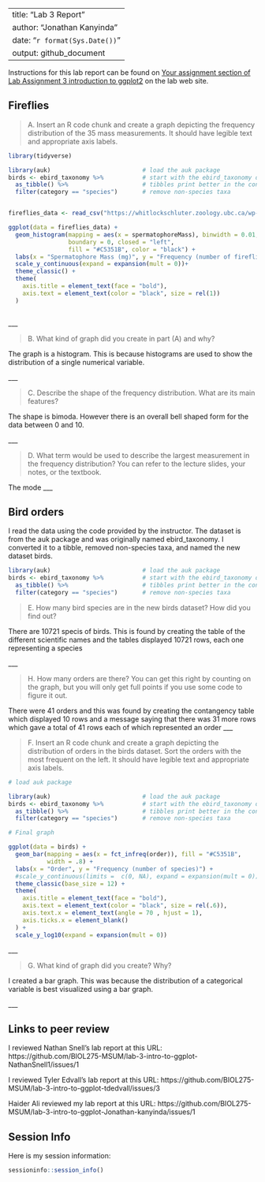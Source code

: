 

---
title: "Lab 3 Report"
author: "Jonathan Kanyinda"
date: "`r format(Sys.Date())`"
output: github_document
---

Instructions for this lab report can be found on [Your assignment section of Lab Assignment 3 introduction to ggplot2](https://biol275-msum.github.io/introduction-to-ggplot2.html#your-assignment) on the lab web site. 



## Fireflies

> A. Insert an R code chunk and create a graph depicting the frequency distribution of the 35 mass measurements. It should have legible text and appropriate axis labels.

```r
library(tidyverse)

library(auk)                          # load the auk package
birds <- ebird_taxonomy %>%           # start with the ebird_taxonomy data
  as_tibble() %>%                     # tibbles print better in the console
  filter(category == "species")       # remove non-species taxa


fireflies_data <- read_csv("https://whitlockschluter.zoology.ubc.ca/wp-content/data/chapter02/chap02q19FireflySpermatophoreMass.csv")

ggplot(data = fireflies_data) +
  geom_histogram(mapping = aes(x = spermatophoreMass), binwidth = 0.01,
                 boundary = 0, closed = "left", 
                 fill = "#C5351B", color = "black") +
  labs(x = "Spermatophore Mass (mg)", y = "Frequency (number of fireflies)") +
  scale_y_continuous(expand = expansion(mult = 0))+
  theme_classic() +
  theme(
    axis.title = element_text(face = "bold"),
    axis.text = element_text(color = "black", size = rel(1))
  )
  
```



\_\_\_

> B. What kind of graph did you create in part (A) and why?

The graph is a histogram. This is because histograms are used to show the distribution 
of a single numerical variable.

\_\_\_

> C. Describe the shape of the frequency distribution. What are its main features?

The shape is bimoda. However there is an overall bell shaped form for the data between 0 and 10.

\_\_\_

> D. What term would be used to describe the largest measurement in the frequency distribution? You can refer to the lecture slides, your notes, or the textbook.

The mode
\_\_\_

## Bird orders

I read the data using the code provided by the instructor. The dataset is from the auk package and was originally named ebird_taxonomy. I converted it to a tibble, removed non-species taxa, and named the new dataset birds.

```r
library(auk)                          # load the auk package
birds <- ebird_taxonomy %>%           # start with the ebird_taxonomy data
  as_tibble() %>%                     # tibbles print better in the console
  filter(category == "species")       # remove non-species taxa
```

> E. How many bird species are in the new birds dataset? How did you find out?

There are 10721 specis of birds. This is found by creating the table of the different scientific names and the tables displayed 10721 rows, each one representing a species

\_\_\_

> H. How many orders are there? You can get this right by counting on the graph, but you will only get full points if you use some code to figure it out.

There were 41 orders and this was found by creating the contangency table which displayed 10 rows and a message saying that there was 31 more rows which gave a total of 41 rows each of which represented an order
\_\_\_

> F. Insert an R code chunk and create a graph depicting the distribution of orders in the birds dataset. Sort the orders with the most frequent on the left. It should have legible text and appropriate axis labels.

```r

# load auk package

library(auk)                          # load the auk package
birds <- ebird_taxonomy %>%           # start with the ebird_taxonomy data
  as_tibble() %>%                     # tibbles print better in the console
  filter(category == "species")       # remove non-species taxa

# Final graph 

ggplot(data = birds) +
  geom_bar(mapping = aes(x = fct_infreq(order)), fill = "#C5351B", 
           width = .8) +
  labs(x = "Order", y = "Frequency (number of species)") +
  #scale_y_continuous(limits =  c(0, NA), expand = expansion(mult = 0)) +
  theme_classic(base_size = 12) +
  theme(
    axis.title = element_text(face = "bold"),
    axis.text = element_text(color = "black", size = rel(.6)),
    axis.text.x = element_text(angle = 70 , hjust = 1),
    axis.ticks.x = element_blank()
  ) + 
  scale_y_log10(expand = expansion(mult = 0))

```




\_\_\_

> G. What kind of graph did you create? Why?

I created a bar graph. This was because the distribution of a categorical variable is best visualized using a bar graph.

\_\_\_

## Links to peer review

I reviewed Nathan Snell's lab report at this URL: https://github.com/BIOL275-MSUM/lab-3-intro-to-ggplot-NathanSnell1/issues/1

I reviewed Tyler Edvall's lab report at this URL: https://github.com/BIOL275-MSUM/lab-3-intro-to-ggplot-tdedvall/issues/3

Haider Ali reviewed my lab report at this URL: https://github.com/BIOL275-MSUM/lab-3-intro-to-ggplot-Jonathan-kanyinda/issues/1

## Session Info

Here is my session information:

```r
sessioninfo::session_info()
```
